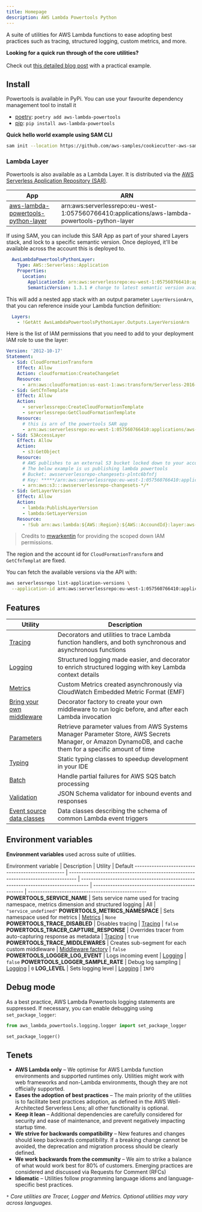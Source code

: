 ```yaml
---
title: Homepage
description: AWS Lambda Powertools Python
---
```



A suite of utilities for AWS Lambda functions to ease adopting best practices such as tracing, structured logging, custom metrics, and more.

<Note type="info">
	<strong>Looking for a quick run through of the core utilities?</strong><br/><br/>
  	Check out <a href="https://aws.amazon.com/blogs/opensource/simplifying-serverless-best-practices-with-lambda-powertools/">this detailed blog post</a> with a practical example.
</Note>

## Install

Powertools is available in PyPi. You can use your favourite dependency management tool to install it

* [poetry](https://python-poetry.org/): `poetry add aws-lambda-powertools`
* [pip](https://pip.pypa.io/en/latest/index.html): `pip install aws-lambda-powertools`

**Quick hello world example using SAM CLI**

```bash:title=hello_world.sh
sam init --location https://github.com/aws-samples/cookiecutter-aws-sam-python
```

### Lambda Layer

Powertools is also available as a Lambda Layer. It is distributed via the [AWS Serverless Application Repository (SAR)](https://docs.aws.amazon.com/serverlessrepo/latest/devguide/what-is-serverlessrepo.html).

App | ARN
----------------------------------------------------------------------------------------------- | ---------------------------------------------------------------------------------
[aws-lambda-powertools-python-layer](https://serverlessrepo.aws.amazon.com/applications/eu-west-1/057560766410/aws-lambda-powertools-python-layer) | arn:aws:serverlessrepo:eu-west-1:057560766410:applications/aws-lambda-powertools-python-layer

If using SAM, you can include this SAR App as part of your shared Layers stack, and lock to a specific semantic version. Once deployed, it'll be available across the account this is deployed to.

```yaml
  AwsLambdaPowertoolsPythonLayer:
    Type: AWS::Serverless::Application
    Properties:
      Location:
        ApplicationId: arn:aws:serverlessrepo:eu-west-1:057560766410:applications/aws-lambda-powertools-python-layer
        SemanticVersion: 1.3.1 # change to latest semantic version available in SAR
```

This will add a nested app stack with an output parameter `LayerVersionArn`, that you can reference inside your Lambda function definition:

```yaml
  Layers:
    - !GetAtt AwsLambdaPowertoolsPythonLayer.Outputs.LayerVersionArn
```

Here is the list of IAM permissions that you need to add to your deployment IAM role to use the layer:

```yaml
Version: '2012-10-17'
Statement:
  - Sid: CloudFormationTransform
    Effect: Allow
    Action: cloudformation:CreateChangeSet
    Resource:
      - arn:aws:cloudformation:us-east-1:aws:transform/Serverless-2016-10-31
  - Sid: GetCfnTemplate
    Effect: Allow
    Action:
      - serverlessrepo:CreateCloudFormationTemplate
      - serverlessrepo:GetCloudFormationTemplate
    Resource:
      # this is arn of the powertools SAR app
      - arn:aws:serverlessrepo:eu-west-1:057560766410:applications/aws-lambda-powertools-python-layer
  - Sid: S3AccessLayer
    Effect: Allow
    Action:
      - s3:GetObject
    Resource:
      # AWS publishes to an external S3 bucket locked down to your account ID
      # The below example is us publishing lambda powertools
      # Bucket: awsserverlessrepo-changesets-plntc6bfnfj
      # Key: *****/arn:aws:serverlessrepo:eu-west-1:057560766410:applications-aws-lambda-powertools-python-layer-versions-1.6.0/aeeccf50-****-****-****-*********
      - arn:aws:s3:::awsserverlessrepo-changesets-*/*
  - Sid: GetLayerVersion
    Effect: Allow
    Action:
      - lambda:PublishLayerVersion
      - lambda:GetLayerVersion
    Resource:
      - !Sub arn:aws:lambda:${AWS::Region}:${AWS::AccoundId}:layer:aws-lambda-powertools-python-layer*
```

> Credits to [mwarkentin](https://github.com/mwarkentin) for providing the scoped down IAM permissions.

The region and the account id for `CloudFormationTransform` and `GetCfnTemplat` are fixed.

You can fetch the available versions via the API with:

```bash
aws serverlessrepo list-application-versions \
  --application-id arn:aws:serverlessrepo:eu-west-1:057560766410:applications/aws-lambda-powertools-python-layer
```

## Features

Utility | Description
------------------------------------------------- | ---------------------------------------------------------------------------------
[Tracing](./core/tracer) | Decorators and utilities to trace Lambda function handlers, and both synchronous and asynchronous functions
[Logging](./core/logger) | Structured logging made easier, and decorator to enrich structured logging with key Lambda context details
[Metrics](./core/metrics) | Custom Metrics created asynchronously via CloudWatch Embedded Metric Format (EMF)
[Bring your own middleware](.//utilities/middleware_factory) | Decorator factory to create your own middleware to run logic before, and after each Lambda invocation
[Parameters](./utilities/parameters) | Retrieve parameter values from AWS Systems Manager Parameter Store, AWS Secrets Manager, or Amazon DynamoDB, and cache them for a specific amount of time
[Typing](./utilities/typing) | Static typing classes to speedup development in your IDE
[Batch](./utilities/batch) | Handle partial failures for AWS SQS batch processing
[Validation](./utilities/validation) | JSON Schema validator for inbound events and responses
[Event source data classes](./utilities/data_classes) | Data classes describing the schema of common Lambda event triggers


## Environment variables

**Environment variables** used across suite of utilities.

Environment variable | Description | Utility | Default
------------------------------------------------- | --------------------------------------------------------------------------------- | --------------------------------------------------------------------------------- | ------------------------------------------------- | -------------------------------------------------
**POWERTOOLS_SERVICE_NAME** | Sets service name used for tracing namespace, metrics dimension and structured logging | All | `"service_undefined"`
**POWERTOOLS_METRICS_NAMESPACE** | Sets namespace used for metrics | [Metrics](./core/metrics) | `None`
**POWERTOOLS_TRACE_DISABLED** | Disables tracing | [Tracing](./core/tracer) | `false`
**POWERTOOLS_TRACER_CAPTURE_RESPONSE** | Overrides tracer from auto-capturing response as metadata | [Tracing](./core/tracer) | `true`
**POWERTOOLS_TRACE_MIDDLEWARES** | Creates sub-segment for each custom middleware | [Middleware factory](./utilities/middleware_factory) | `false`
**POWERTOOLS_LOGGER_LOG_EVENT** | Logs incoming event | [Logging](./core/logger) | `false`
**POWERTOOLS_LOGGER_SAMPLE_RATE** | Debug log sampling | [Logging](./core/logger) | `0`
**LOG_LEVEL** | Sets logging level | [Logging](./core/logger) | `INFO`

## Debug mode

As a best practice, AWS Lambda Powertools logging statements are suppressed. If necessary, you can enable debugging using `set_package_logger`:

```python:title=app.py
from aws_lambda_powertools.logging.logger import set_package_logger

set_package_logger()
```

## Tenets

* **AWS Lambda only** – We optimise for AWS Lambda function environments and supported runtimes only. Utilities might work with web frameworks and non-Lambda environments, though they are not officially supported.
* **Eases the adoption of best practices** – The main priority of the utilities is to facilitate best practices adoption, as defined in the AWS Well-Architected Serverless Lens; all other functionality is optional.
* **Keep it lean** – Additional dependencies are carefully considered for security and ease of maintenance, and prevent negatively impacting startup time.
* **We strive for backwards compatibility** – New features and changes should keep backwards compatibility. If a breaking change cannot be avoided, the deprecation and migration process should be clearly defined.
* **We work backwards from the community** – We aim to strike a balance of what would work best for 80% of customers. Emerging practices are considered and discussed via Requests for Comment (RFCs)
* **Idiomatic** – Utilities follow programming language idioms and language-specific best practices.

_`*` Core utilities are Tracer, Logger and Metrics. Optional utilities may vary across languages._
